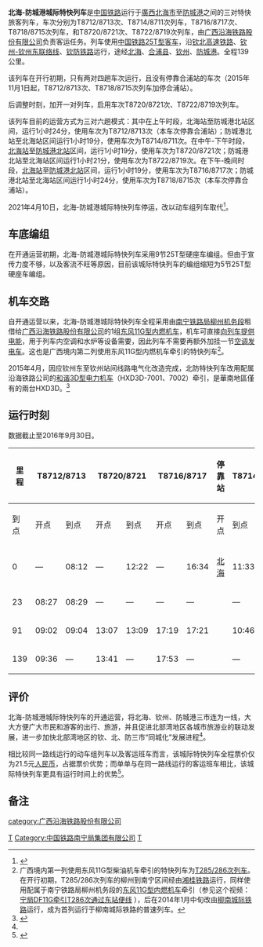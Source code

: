{{Infobox CHNTrain
| 国铁列车     = 北海-防城港城际特快列车
| name_bgcolor = #00477D
| Photo = 
| Photoname = 
| 开行    = 2014年6月1日<ref name="测试">{{Cite web |url=http://www.gx.xinhuanet.com/dtzx/fcg/2014-05/27/c_1110878412.htm |title=北海至防城港北特快列车将于6月1日开通_新华网广西频道_2014-05-27_17:35:43 |accessdate=2014-08-30 |archive-date=2014-09-16 |archive-url=https://web.archive.org/web/20140916192445/http://www.gx.xinhuanet.com/dtzx/fcg/2014-05/27/c_1110878412.htm |dead-url=no }}</ref>
| 停运   = 2021年4月10日
| 铁路局   = [[广西沿海铁路股份有限公司|广西沿海铁路股份有限公司]]
| 客运段 = 
| 等级     = [[特快列车|特快列车]]
| 曾用车次   =  
| 目前车次   =  T8712/8713次、T8714/8711次列车<br>T8716/8717次、T8718/8715次列车<br>T8720/8721次、T8722/8719次列车<br><ref>应当注意的是，T8701-T8800区间车次为南宁铁路局所使用的管内特快列车车次。目前在南宁铁路局所运营的管内旅客列车中，有3对管内特快列车，依次为：
*[[T8701/8702次列车|T8701/8702次列车]]（中国南宁到越南河内的国际列车）
*T8705/8706次列车（[[T5/6次列车|T5/6次列车]]在南宁到同登区间所使用的车次，但T8705/8706次列车车次仅限于担当国际联运任务的2节带自发电功能的[[25K型客车|25K型]]软卧车使用）
*T8725/8726次列车（南宁到融安）
尽管北海-防城港城际特快列车所经停的车站为广西沿海铁路股份有限公司管辖，但由于该公司为南宁铁路局所控股，因此亦可视北海-防城港城际特快列车为南宁铁路局管内特快列车。</ref>
| 运行区间      = [[北海站_(广西)|北海站]] ↔ [[防城港北站|防城港北站]]
| 途径线路     = [[钦北高速铁路|钦北高速铁路]]、[[钦州-钦州东联络线|钦州-钦州东联络线]]、[[钦防铁路|钦防铁路]]
| 发车时间     = 
| 终到时间     = 
| 全程时间   = 
| 停靠 = [[合浦站|合浦站]]（T8712/8713次、T8718/8715次列车）、[[钦州东站|钦州东站]]
| 车体  = [[中国铁路25T型客车|中国铁路25T型客车]]
}}

'''北海-防城港城际特快列车'''是[[中国铁路|中国铁路]]运行于[[广西壮族自治区|廣西]][[北海市|北海市]]至[[防城港市|防城港]]之间的三对特快旅客列车，车次分别为T8712/8713次、T8714/8711次列车，T8716/8717次、T8718/8715次列车，和T8720/8721次、T8722/8719次列车，由[[广西沿海铁路股份有限公司|广西沿海铁路股份有限公司]]负责客运任务。列车使用[[中国铁路25T型客车|中国铁路25T型客车]]，沿[[钦北高速铁路|钦北高速铁路]]、[[钦州-钦州东联络线|钦州-钦州东联络线]]、[[钦防铁路|钦防铁路]]运行，途经[[北海市|北海]]、[[合浦县|合浦县]]、[[钦州|钦州]]、[[防城港市|防城港]]。全程139公里。

该列车在开行初期，只有两对四趟车次运行，且没有停靠合浦站的车次（2015年11月1日起，T8712/8713次、T8718/8715次列车加停合浦站）。

后调整时刻，加开一对列车，启用车次T8720/8721次、T8722/8719次列车。

该列车目前的运营方式为三对六趟模式：其中在上午时段，北海站至防城港北站区间，运行1小时24分，使用车次为T8712/8713次（本车次停靠合浦站）；防城港北站至北海站区间运行1小时19分，使用车次为T8714/8711次。在中午-下午时段，[[北海站_(广西)|北海站]]至[[防城港北站|防城港北站]]区间，运行1小时19分，使用车次为T8720/8721次；防城港北站至北海站区间运行1小时21分，使用车次为T8722/8719次。在下午-晚间时段，[[北海站_(广西)|北海站]]至[[防城港北站|防城港北站]]区间，运行1小时19分，使用车次为T8716/8717次；防城港北站至北海站区间运行1小时24分，使用车次为T8718/8715次（本车次停靠合浦站）。

2021年4月10日，北海-防城港城际特快列车停运，改以动车组列车取代<ref>{{cite news |author1=宁寿林 |author2=梁芳芳 |title=防城港北站首开至北海动车 |url=http://www.fcgsnews.com/news/hot/2021-4-10/148328.shtml |accessdate=2021-04-11 |work=防城港市新闻网-防城港日报 |date=2021-04-10 |archive-date=2021-04-11 |archive-url=https://web.archive.org/web/20210411144057/http://www.fcgsnews.com/news/hot/2021-4-10/148328.shtml |dead-url=no }}</ref>。

== 车底编组 ==
在开通运营初期，北海-防城港城际特快列车采用9节25T型硬座车编组。但由于宣传力度不够，以及客流不旺等原因，目前该城际特快列车的编组缩短为5节25T型硬座车编组。
== 机车交路 ==
自开通运营以来，北海-防城港城际特快列车全程采用由[[南宁铁路局|南宁铁路局]][[柳州机务段|柳州机务段]]租借给[[广西沿海铁路股份有限公司|广西沿海铁路股份有限公司]]的1组[[东风11G型内燃机车|东风11G型内燃机车]]，机车可直接[[列车供电|向列车提供电能]]，用于列车内空调和水炉等设备需要，因此列车不需要再额外加挂一节[[发电车|空调发电车]]。这也是广西境内第二列使用东风11G型内燃机车牵引的特快列车<ref>广西境内第一列使用东风11G型柴油机车牵引的特快列车为[[T285/286次列车|T285/286次列车]]。在开行初期，T285/286次列车的柳州到南宁区间经由[[湘桂铁路|湘桂铁路]]运行，同样使用配属于南宁铁路局柳州机务段的[[东风11G型内燃机车|东风11G型内燃机车]]牵引（参见这个视频：[http://v.youku.com/v_show/id_XNjU0NzAyMzMy.html 宁局DF11G牵引T286次通过东站便线] {{Wayback|url=http://v.youku.com/v_show/id_XNjU0NzAyMzMy.html |date=20140716063007 }}），后在2014年1月中旬改由[[柳南城际铁路|柳南城际铁路]]运行，成为首列运行于柳南城际铁路的普速列车。</ref>。

2015年4月，因应钦州东至钦州站间线路电气化改造完成，北防特快列车改用配属沿海铁路公司的[[和谐3D型电力机车|和谐3D型电力机车]]（HXD3D-7001、7002）牵引，是華南地區僅有的兩台HXD3D。<ref>{{cite news|url=http://www.gx.xinhuanet.com/dtzx/fcg/2015-05/01/c_1115131573.htm|title=广西沿海城际旅客列车全部实现电力牵引|publisher=[[防城港日报|防城港日报]]|date=2015-05-01|accessdate=2015-05-02|deadurl=yes|archiveurl=https://web.archive.org/web/20150729064940/http://www.gx.xinhuanet.com/dtzx/fcg/2015-05/01/c_1115131573.htm|archivedate=2015-07-29}}</ref>

== 运行时刻 ==
数据截止至2016年9月30日。

{| class="wikitable mw-collapsible"
! rowspan="2"|里程
! colspan="2"|T8712/8713
! colspan="2"|T8720/8721
! colspan="2"|T8716/8717
! rowspan="2"|停靠站
! colspan="2"|T8714/8711
! colspan="2"|T8722/8719
! colspan="2"|T8718/8715
! rowspan="2"|里程
|-
!到点!!开点!!到点!!开点!!到点!!开点!!到点!!开点!!到点!!开点!!到点!!开点
|-
|0||—||08:12||—||12:22||—||16:34||[[北海站_(广西)|北海]]||11:33||—||15:48||—||20:11||—||139
|-
|23||08:27||08:29||—||—||—||—||{{站|合浦}}||—||—||—||—||19:54||19:56||116
|-
|91||09:02||09:04||13:07||13:09||17:19||17:21||{{站|钦州东}}||10:46||10:48||14:59||15:03||19:19||19:21||48
|-
|139||09:36||—||13:41||—||17:53||—||{{站|防城港北}}||—||10:14||—||14:27||—||18:47||0
|}

== 评价 ==
北海-防城港城际特快列车的开通运营，将北海、钦州、防城港三市连为一线，大大方便广大市民和游客的出行、旅游，并且促进北部湾地区各城市旅游业的联动发展，进一步加快北部湾地区的钦、北、防三市“同城化”发展进程<ref name="测试" />。

相比较同一路线运行的动车组列车以及客运班车而言，该城际特快列车全程票价仅为21.5元[[人民币|人民币]]，占据票价优势；而单单与在同一路线运行的客运班车相比，该城际特快列车更具有运行时间上的优势<ref>{{Cite web |url=http://news.gxnews.com.cn/staticpages/20140530/newgx53880248-10405601.shtml |title=防城港北至北海火车票价仅为21.5元_广西新闻网_2014-05-30_12:00:00 |accessdate=2014-08-30 |archive-date=2016-03-05 |archive-url=https://web.archive.org/web/20160305083130/http://news.gxnews.com.cn/staticpages/20140530/newgx53880248-10405601.shtml |dead-url=no }}</ref>。
== 备注 ==
<references />

{{中国特快列车车次|9}}

[[Category:中国铁路特快列车车次|T]]
[[Category:中国铁路南宁局集团有限公司|Category:中国铁路南宁局集团有限公司]]
[[category:广西沿海铁路股份有限公司|category:广西沿海铁路股份有限公司]]
[[Category:广西壮族自治区铁路|T]]